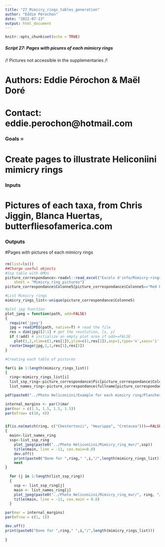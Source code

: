 ```yaml
---
title: "27_Mimicry_rings_tables_generation"
author: "Eddie Pérochon"
date: "2022-07-13"
output: html_document
---
```


```r
knitr::opts_chunk$set(echo = TRUE)
```


##### Script 27: Pages with picures of each mimicry rings#####

/!\ Pictures not accessible in the supplementaries  /!\

###################################################
#      Authors: Eddie Pérochon & Maël Doré        #
#      Contact: eddie.perochon@hotmail.com        #
###################################################


### Goals = 
# Create pages to illustrate Heliconiini mimicry rings
 
### Inputs
# Pictures of each taxa, from Chris Jiggin, Blanca Huertas, butterfliesofamerica.com

###

### Outputs
#Pages with pictures of each mimicry rings

###


```r
rm(list=ls())
##Charge useful objects
#Ssp table with OMUs
picture_correspondance<-readxl::read_excel("Excels d'info/Mimicry-rings.xlsx", 
    sheet = "Mimicry_ring_pictures")
picture_correspondance$Colonne5[picture_correspondance$Colonne5=="Red band"]<-"Redband"

#List Mimicry rings
mimicry_rings_list<-unique(picture_correspondance$Colonne5)

```

```r
#plot jpg function
plot_jpeg = function(path, add=FALSE)
{
  require('jpeg')
  jpg = readJPEG(path, native=T) # read the file
  res = dim(jpg)[2:1] # get the resolution, [x, y]
  if (!add) # initialize an empty plot area if add==FALSE
    plot(1,1,xlim=c(1,res[1]),ylim=c(1,res[2]),asp=1,type='n',xaxs='i',yaxs='i',xaxt='n',yaxt='n',xlab='',ylab='',bty='n')
  rasterImage(jpg,1,1,res[1],res[2])
}
```

```r
#Creating each table of pictures

for(i in 1:length(mimicry_rings_list))
{
  ring<-mimicry_rings_list[i]
  list_ssp_ring<-picture_correspondance$Pic[picture_correspondance$Colonne5==ring]
  list_names_ring<-picture_correspondance$fullname[picture_correspondance$Colonne5==ring]

pdf(paste0("../Photo Heliconiini/Example for each mimicry ring/Planches/",ring,".pdf"), height = 20, width = 8)

internal_margins <- par()$mar
par(mar = c(1.5, 1.5, 1.5, 1.5))
par(mfrow= c(10, 4))


if(is.na(match(ring, c("Chestertonii", "Heurippa", "Cretacea")))==FALSE) #cases with 1 ssp in the ring, not in the same folder
{
  main<-list_names_ring
  ssp<-list_ssp_ring
    plot_jpeg(paste0("../Photo Heliconiini/Mimicry_ring_mur/",ssp))
    title(main, line = -11, cex.main=0.8)
    dev.off() 
    print(paste0("Done for ",ring," ",i,"/",length(mimicry_rings_list)))
    next
}

  for (j in 1:length(list_ssp_ring))
  {
    ssp <- list_ssp_ring[j]
    main <- list_names_ring[j]
    plot_jpeg(paste0("../Photo Heliconiini/Mimicry_ring_mur/", ring, "/", ssp))
    title(main, line = -11, cex.main = 0.8)
  }

par(mar = internal_margins)
par(mfrow = c(1, 1))

dev.off()
print(paste0("Done for ",ring," ",i,"/",length(mimicry_rings_list)))
  
}
```

